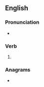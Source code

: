 {{also|Dows}}
==English==

===Pronunciation===
* {{IPA|/daʊz/|lang=en}}

===Verb===
{{head|en|verb form}}

# {{en-third-person singular of|dow}}

===Anagrams===
* {{anagrams|en|swod}}